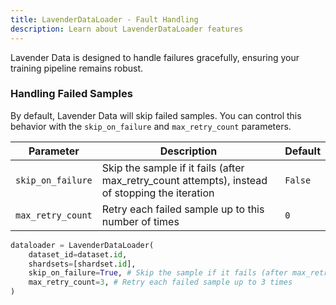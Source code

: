 ```yaml
---
title: LavenderDataLoader - Fault Handling
description: Learn about LavenderDataLoader features
---
```


Lavender Data is designed to handle failures gracefully, ensuring your training pipeline remains robust.

### Handling Failed Samples

By default, Lavender Data will skip failed samples. 
You can control this behavior with the `skip_on_failure` and `max_retry_count` parameters.

| Parameter | Description | Default |
|-----------|-------------|---------|
| `skip_on_failure` | Skip the sample if it fails (after max_retry_count attempts), instead of stopping the iteration | `False` |
| `max_retry_count` | Retry each failed sample up to this number of times | `0` |


```python
dataloader = LavenderDataLoader(
    dataset_id=dataset.id,
    shardsets=[shardset.id],
    skip_on_failure=True, # Skip the sample if it fails (after max_retry_count attempts)
    max_retry_count=3, # Retry each failed sample up to 3 times
)
```
